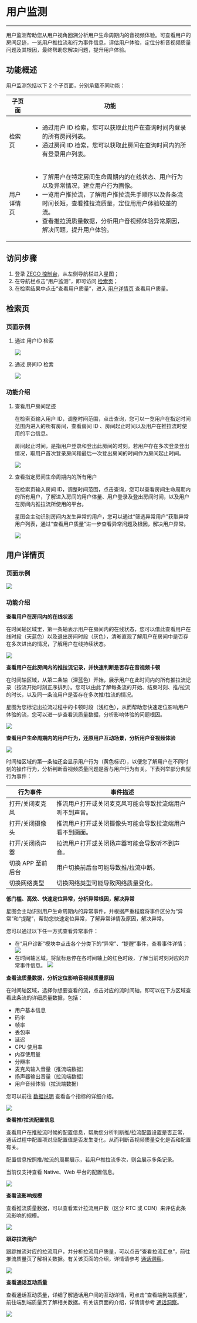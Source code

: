 # 用户监测

- - -
用户监测帮助您从用户视角回溯分析用户生命周期内的音视频体验。可查看用户的房间足迹，一览用户推拉流和行为事件信息，评估用户体验，定位分析音视频质量问题及其根因，最终帮助您解决问题，提升用户体验。

## 功能概述

用户监测包括以下 2 个子页面，分别承载不同功能：

|子页面|功能|
|--|--|
|检索页|<ul><li>通过用户 ID 检索，您可以获取此用户在查询时间内登录的所有房间列表。</li><li>通过房间 ID 检索，您可以获取此房间在查询时间内的所有登录用户列表。</li></ul>|
|用户详情页|<ul><li>了解用户在特定房间生命周期内的在线状态、用户行为以及异常情况，建立用户行为画像。</li><li>一览用户推拉流，了解用户推拉流先手顺序以及各条流时间长短，查看推拉流质量，定位用用户体验较差的流。</li><li>查看推拉流质量数据，分析用户音视频体验异常原因，解决问题，提升用户体验。</li></ul>|


## 访问步骤
1. 登录 [ZEGO 控制台](https://console.zego.im)，从左侧导航栏进入星图；
2. 在导航栏点击“用户监测”，即可访问 [检索页](#检索页)；
3. 在检索结果中点击“查看用户质量”，进入 [用户详情页](#用户详情页) 查看用户质量。

## 检索页

### 页面示例
1. 通过 用户ID 检索

    <Frame width="512" height="auto" caption=""><Frame width="512" height="auto" caption=""><img src="https://storage.zego.im/sdk-doc/Pics/Prism/jiansuo_yonghuID.png" /></Frame></Frame>

2. 通过 房间ID 检索

    <Frame width="512" height="auto" caption=""><Frame width="512" height="auto" caption=""><img src="https://storage.zego.im/sdk-doc/Pics/Prism/jiansuo_fangjianID.png" /></Frame></Frame>

### 功能介绍
1. 查看用户房间足迹

    在检索页输入用户 ID，调整时间范围，点击查询，您可以一览用户在指定时间范围内进入的所有房间，查看房间 ID 、房间起止时间以及用户在推拉流时使用的平台信息。

    <Note title="说明">

    房间起止时间，是指用户登录和登出此房间的时刻。若用户存在多次登录登出情况，取用户首次登录房间和最后一次登出房间的时间作为房间起止时间。
    </Note>

    <Frame width="512" height="auto" caption=""><Frame width="512" height="auto" caption=""><img src="https://storage.zego.im/sdk-doc/Pics/Prism/yonghujiance/yonghuIDjiansuoshili.png" /></Frame></Frame>

2. 查看指定房间生命周期内的所有用户

    在检索页输入房间 ID，调整时间范围，点击查询，您可以查看房间生命周期内的所有用户，了解进入房间的用户体量、用户登录及登出房间时间，以及用户在房间内推拉流所使用的平台。

    星图会主动识别房间内发生异常的用户，您可以通过“筛选异常用户”获取异常用户列表，通过“查看用户质量”进一步查看异常问题及根因，解决用户异常。

    <Frame width="512" height="auto" caption=""><Frame width="512" height="auto" caption=""><img src="https://storage.zego.im/sdk-doc/Pics/Prism/yonghujiance/fangjianIDjiansuohshili.png" /></Frame></Frame>

## 用户详情页

### 页面示例

<Frame width="512" height="auto" caption=""><Frame width="512" height="auto" caption=""><img src="https://storage.zego.im/sdk-doc/Pics/Prism/yonghuxiangqingye.png" /></Frame></Frame>

### 功能介绍

**查看用户在房间内的在线状态**

在时间轴区域里，第一条轴表示用户在房间内的在线状态，您可以借此查看用户在线时段（天蓝色）以及退出房间时段（灰色），清晰直观了解用户在房间中是否存在多次进出的情况，了解用户在线持续状态。

<Frame width="512" height="auto" caption=""><Frame width="512" height="auto" caption=""><img src="https://storage.zego.im/sdk-doc/Pics/Prism/yonghujiance/fangjianshijianzhou.png" /></Frame></Frame>

**查看用户在此房间内的推拉流记录，并快速判断是否存在音视频卡顿**

在时间轴区域，从第二条轴（深蓝色）开始，展示用户在此时间内的所有推拉流记录（按流开始时刻正序排列）。您可以由此了解每条流的开始、结束时刻、推/拉流的时长，以及同一条流用户是否存在多次推/拉流的情况。

星图为您标记出拉流过程中的卡顿时段（浅红色），从而帮助您快速定位影响用户体验的流，您可以进一步查看流质量数据，分析影响体验的问题根因。

<Frame width="512" height="auto" caption=""><Frame width="512" height="auto" caption=""><img src="https://storage.zego.im/sdk-doc/Pics/Prism/yonghujiance/liushijianzhou.png" /></Frame></Frame>

**查看用户生命周期内的用户行为，还原用户互动场景，分析用户音视频体验**

<Frame width="512" height="auto" caption=""><Frame width="512" height="auto" caption=""><img src="https://storage.zego.im/sdk-doc/Pics/Prism/yonghujiance/yonghuxingwei.png" /></Frame></Frame>

时间轴区域的第一条轴还会显示用户行为（黄色标识），以便您了解用户在不同时刻的操作行为，分析判断音视频质量问题是否与用户行为有关。下表列举部分典型行为事件：

|行为事件|事件描述|
|-|-|
|打开/关闭麦克风|推流用户打开或关闭麦克风可能会导致拉流端用户听不到声音。|
|打开/关闭摄像头|推流用户打开或关闭摄像头可能会导致拉流端用户看不到画面。|
|打开/关闭扬声器|拉流用户打开或关闭扬声器可能会导致听不到声音。|
|切换 APP 至前后台|用户切换前后台可能导致推/拉流中断。|
|切换网络类型|切换网络类型可能导致网络质量变化。|

**低门槛、高效、快速定位异常，分析异常根因，解决异常**

星图会主动识别用户生命周期内的异常事件，并根据严重程度将事件区分为“异常”和“提醒”，帮助您快速定位异常，了解异常详情及原因，解决异常。

您可以通过以下任一方式查看异常事件：
- 在“用户诊断”模块中点击各个分类下的“异常”、“提醒”事件，查看事件详情；
  <Frame width="512" height="auto" caption=""><img src="https://storage.zego.im/sdk-doc/Pics/Prism/yonghujiance/zizhuzhenduan.png" /></Frame>
- 在时间轴区域，将鼠标悬停在各时间轴上的红色时段，了解当前时刻对应的异常事件信息。
  <Frame width="512" height="auto" caption=""><img src="https://storage.zego.im/sdk-doc/Pics/Prism/yonghujiance/yichangshijian.png" /></Frame>


**查看流质量数据，分析定位影响音视频质量原因**

在时间轴区域，选择你想要查看的流，点击对应的流时间轴，即可以在下方区域查看此条流的详细质量数据，包括：
- 用户基本信息
- 码率
- 帧率
- 丢包率
- 延迟
- CPU 使用率
- 内存使用量
- 分辨率
- 麦克风输入音量（推流端数据）
- 扬声器输出音量（拉流端数据）
- 用户音频体验（拉流端数据）

您可以前往 [数据说明](./Communication%20Insights/Data%20explanation.mdx) 查看各个指标的详细介绍。

<Frame width="512" height="auto" caption=""><img src="https://storage.zego.im/sdk-doc/Pics/Prism/yonghujiance/liuzhiliangtubiao.png" /></Frame>

**查看推/拉流配置信息**

查看用户在推拉流时候的配置信息，帮助您分析判断推/拉流配置设置是否正常，通话过程中配置项对应配置值是否发生变化，从而判断音视频质量变化是否和配置有关。

配置信息按照推/拉流的周期展示，若用户推拉流多次，则会展示多条记录。

<Note title="说明">

当前仅支持查看 Native、Web 平台的配置信息。
</Note>

<Frame width="512" height="auto"><img src="https://media-resource.spreading.io/docuo/workspace564/27e54a759d23575969552654cb45bf89/b319f9874d.png" /></Frame>

**查看流影响规模**

查看推流质量数据，可以查看累计拉流用户数（区分 RTC 或 CDN）来评估此条流影响的规模。

<Frame width="512" height="auto" caption=""><img src="https://storage.zego.im/sdk-doc/Pics/Prism/Scale.png" /></Frame>

**跟踪拉流用户**

跟踪推流对应的拉流用户，并分析拉流用户质量，可以点击“查看拉流汇总”，前往推流质量页了解相关数据。有关该页面的介绍，详情请参考 [通话洞察](./Communication%20Insights/Function%20introduction.mdx#推流质量页)。

<Frame width="512" height="auto" caption=""><img src="https://storage.zego.im/sdk-doc/Pics/Prism/Stream_playing.png" /></Frame>

**查看通话互动质量**

查看通话互动质量，详细了解通话用户间的互动详情，可点击“查看端到端质量”，前往端到端质量页了解相关数据。有关该页面的介绍，详情请参考 [通话洞察](./Communication%20Insights/Function%20introduction.mdx#端到端详情页)。

<Frame width="512" height="auto" caption=""><img src="https://storage.zego.im/sdk-doc/Pics/Prism/End2End.png" /></Frame>

